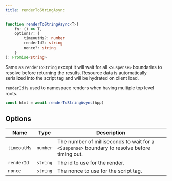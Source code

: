 ---
title: renderToStringAsync
---

```ts
function renderToStringAsync<T>(
	fn: () => T,
	options?: {
		timeoutMs?: number
		renderId?: string
		nonce?: string
	}
): Promise<string>

```

Same as `renderToString` except it will wait for all `<Suspense>` boundaries to resolve before returning the results. 
Resource data is automatically serialized into the script tag and will be hydrated on client load.

`renderId` is used to namespace renders when having multiple top level roots.

```ts
const html = await renderToStringAsync(App)
```

## Options

| Name        | Type     | Description                                                                                  |
| ----------- | -------- | -------------------------------------------------------------------------------------------- |
| `timeoutMs` | `number` | The number of milliseconds to wait for a `<Suspense>` boundary to resolve before timing out. |
| `renderId`  | `string` | The id to use for the render.                                                                |
| `nonce`     | `string` | The nonce to use for the script tag.                                                         |
